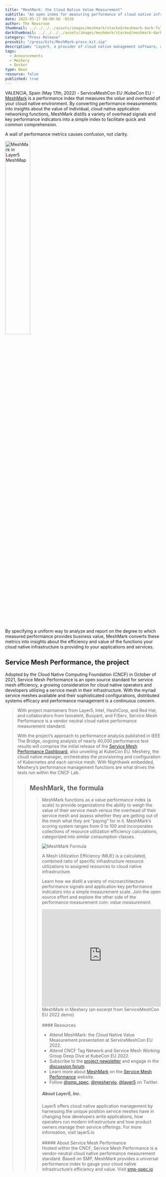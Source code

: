 ```yaml
---
title: "MeshMark: the Cloud Native Value Measurement"
subtitle: "An open index for measuring performance of cloud native infrastructure in context of the value provided to your business."
date: 2022-05-17 08:00:00 -0530
author: The Newsroom
thumbnail: ../../../../assets/images/meshmark/stacked/meshmark-dark-full.webp
darkthumbnail: ../../../../assets/images/meshmark/stacked/meshmark-dark-full.webp
category: "Press Release"
presskit: "/press/kits/MeshMark-press-kit.zip"
description: "Layer5, a provider of cloud native management software, announced today the general availability of the Meshery Docker Extension. Complementing Docker Desktop's role as the go-to Kubernetes environment for cloud native developers, the Meshery Docker Extension provides easy access to the next layer of cloud native infrastructure: service meshes. As an inaugural Docker Extensions Partner and a maker of industry-defining, cloud native software, Layer5’s integration of Meshery provides a visual pathway for existing Docker Compose applications to move into Kubernetes and onto any service mesh."
tags:
  - Announcements
  - Meshery
  - Docker
type: News
resource: false
published: true
---
```



<NewsWrapper>
VALENCIA, Spain (May 17th, 2022) - ServiceMeshCon EU /KubeCon EU - <a href="https://smp-spec.io/meshmark">MeshMark</a> is a performance index that measures the <i>value</i> and <i>overhead</i> of your cloud native environment. By converting performance measurements into insights about the value of individual, cloud native application networking functions, MeshMark distills a variety of overhead signals and key performance indicators into a simple index to facilitate quick and common comprehension.

<BlockquoteAlt
  className="pull-right"
  quote="Performance measurement data rarely provides a clear and simple picture of how well our applications are performing from a business point of view, which are so often the key efficiency indicators that we really need"
  person="Ken Owens"
  title="Vice President Cyber Cloud Security Engineering at Fiserv"
/>

A wall of performance metrics causes confusion, not clarity.

<img src={MeshmapMeshmark} alt="MeshMark in Layer5 MeshMap" width="40%" />

By specifying a uniform way to analyze and report on the degree to which measured performance provides business value, MeshMark converts these metrics into insights about the efficiency and value of the functions your cloud native infrastructure is providing to your applications and services.

## Service Mesh Performance, the project
<Link to="/company/news/cncf-adopts-service-mesh-performance-standard-established-by-layer5">Adopted by the Cloud Native Computing Foundation (CNCF)</Link> in October of 2021, <Link to="/projects/service-mesh-performance">Service Mesh Performance</Link>
is an open source standard for service mesh efficiency, a growing consideration for cloud native operators and developers utilizing a service mesh in their infrastructure. With the myriad service meshes available and their sophisticated configurations, distributed systems efficacy and performance management is a continuous concern.

<Blockquote
  quote="Many cloud native adopters have been put off from using service mesh due to the extra resource consumption and complexity that it can involve. We welcome MeshMark as an objective measure of that overhead, to help drive efficiency and make it easier for users to compare service mesh options."
  person="Liz Rice"
  title="Chief Open Source Officer, Isovalent and Emeritus Chair of the CNCF’s TOC"
/>

With project maintainers from Layer5, Intel, HashiCorp, and Red Hat, and collaborators from Isovalent, Buoyant, and FiServ, Service Mesh Performance is a vendor neutral cloud native performance measurement standard.

<BlockquoteAlt
  quote="While speed is one of Linkerd's core competitive advantages, Linkerd provides much more than just an ultrafast data plane. We are pleased to support MeshMark's establishment of a higher order set of functional considerations that incorporate value into the performance equation."
  person="William Morgan"
  title="CEO of Buoyant and one of the creators of Linkerd"
/>
With the project’s <Link to="/company/news/analyzing-service-mesh-performance">approach to performance analysis</Link> published in IEEE The Bridge, ongoing analysis of nearly 40,000 performance test results will comprise the initial release of the <a href="https://smp-spec.io/dashboard">Service Mesh Performance Dashboard</a>, also unveiling at KubeCon EU. <Link to="/cloud-native-management/meshery">Meshery</Link>, the cloud native manager, orchestrates the provisioning and configuration of Kubernetes and each service mesh. With <Link to="/projects/nighthawk">Nighthawk</Link> embedded, Meshery’s performance management functions are what drives the tests run within the CNCF Lab.
<Blockquote
  style={{display: "block"}}
  quote="The precision by which performance measurements are generated and analyzed is a pinnacle focus of Nighthawk. Mesh performance characterization should be distilled from a set of value measurements, and that is where MeshMark compliments to create the ultimate comprehensive efficiency calculation."
  person="Otto van der Schaaf"
  title="Principal Engineer at Red Hat"
/>

## MeshMark, the formula
<Blockquote
  className="pull-right"
  quote="Are my resources utilized as best as possible? Why am I not getting the SLO met with 4 resources when I only needed 1 resource without the service mesh? How can I improve my 99.9% latencies or can I map my service policy to utilization? Is the network a performance hog, or storage, or cache? MeshMark will model and provide an index in answer to such questions."
  person="Mrittika Ganguli"
  title="Principal Engineer & Director Cloud Native Network Pathfinding"
/>

MeshMark functions as a value performance index (a scale) to provide organizations the ability to weigh the value of their service mesh versus the overhead of their service mesh and assess whether they are getting out of the mesh what they are “paying” for in it. MeshMark’s scoring system ranges from 0 to 100 and incorporates collections of resource utilization efficiency calculations, categorized into similar consumption classes.

<img src={Formula} alt="MeshMark Formula" />

A Mesh Utilization Efficiency (MUE) is a calculated, combined ratio of specific infrastructure resource utilizations to assigned resources to cloud native infrastructure.

<BlockquoteAlt
  quote="A sophisticated, but simply communicated value-performance index, MeshMark, redefines efficiency utilization, bringing business, application, and infrastructure KPIs under a single unit of measure."
  person="Lee Calcote"
  title="Founder and CEO of Layer5, and Co-Chair of the CNCF TAG Network"
/>

Learn how we distill a variety of microarchitecture performance signals and application key performance indicators into a simple measurement scale. Join the open source effort and explore the other side of the performance measurement coin: <i>value measurement</i>.

<iframe
    width="100%"
    height="315"
    style={{marginRight: "1.5rem", marginLeft: "1.5rem"}}
    src="https://www.youtube.com/embed/yvqn6ckO7BI"
    title="YouTube video player"
    frameBorder="0"
    allow="accelerometer; autoplay; clipboard-write; encrypted-media; gyroscope; picture-in-picture"
    allowFullScreen></iframe>
<div style={{fontStyle: "italic", fontSize: "1rem", marginLeft: "1rem"}}>MeshMark in Meshery (an excerpt from ServiceMeshCon EU 2022 demo)</div>
<br />
#### Resources

<ul>
  <li>Attend <Link to="/community/events/servicemeshcon-eu-2022">MeshMark: the Cloud Native Value Measurement</Link> presentation at ServiceMeshCon EU 2022.</li>
  <li>Attend <Link to="/community/events/kubecon-cloudnativecon-eu-virtual-2022">CNCF Tag Network and Service Mesh Working Group Deep Dive</Link> at KubeCon EU 2022.</li>
  <li>Subscribe to the <a href="https://smp-spec.io/subscribe">project newsletter</a> and engage in the <a href="https://discuss.layer5.io/">discussion forum</a>.</li>
  <li>Learn more about <a href="https://smp-spec.io/meshmark">MeshMark</a> on the <a href="https://smp-spec.io">Service Mesh Performance</a> website.</li>
  <li>Follow <a href="https://twitter.com/smp_spec">@smp_spec</a>, <a href="https://twitter.com/mesheryio">@mesheryio</a>, <a href="https://twitter.com/layer5">@layer5</a> on Twitter.</li>
</ul>

##### About Layer5, Inc.

<div style={{fontSize: "1rem"}}>Layer5 offers cloud native application management by harnessing the unique position service meshes have in changing how developers write applications, how operators run modern infrastructure and how product owners manage their service offerings. For more information, visit <Link to="/">layer5.io</Link></div>
<br />
##### About Service Mesh Performance

<div style={{fontSize: "1rem"}}>Hosted within the CNCF, <Link to="/projects/service-mesh-performance">Service Mesh Performance</Link> is a vendor-neutral cloud native performance measurement standard. Based on SMP, MeshMark provides a universal performance index to gauge your cloud native infrastructure’s efficiency and value. Visit <a href="https://smp-spec.io/">smp-spec.io</a></div>

</NewsWrapper>
